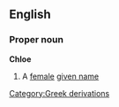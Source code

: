 ==English==
===Proper noun===
{{wikipedia}}
'''Chloe'''
#A [[female]] [[given name]]
[[Category:Greek derivations]]